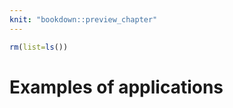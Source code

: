 ```yaml
---
knit: "bookdown::preview_chapter"
---
```


```r
rm(list=ls())
```

# Examples of applications {#applications}